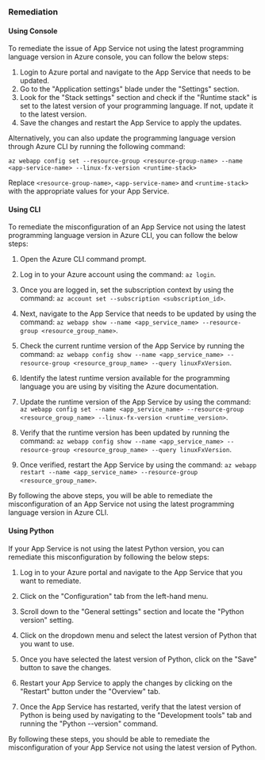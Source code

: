 ### Remediation

#### Using Console

To remediate the issue of App Service not using the latest programming language version in Azure console, you can follow the below steps:

1. Login to Azure portal and navigate to the App Service that needs to be updated.
2. Go to the "Application settings" blade under the "Settings" section.
3. Look for the "Stack settings" section and check if the "Runtime stack" is set to the latest version of your programming language. If not, update it to the latest version.
4. Save the changes and restart the App Service to apply the updates.

Alternatively, you can also update the programming language version through Azure CLI by running the following command:

```
az webapp config set --resource-group <resource-group-name> --name <app-service-name> --linux-fx-version <runtime-stack>
```

Replace `<resource-group-name>`, `<app-service-name>` and `<runtime-stack>` with the appropriate values for your App Service.

#### Using CLI

To remediate the misconfiguration of an App Service not using the latest programming language version in Azure CLI, you can follow the below steps:

1. Open the Azure CLI command prompt.

2. Log in to your Azure account using the command: `az login`.

3. Once you are logged in, set the subscription context by using the command: `az account set --subscription <subscription_id>`.

4. Next, navigate to the App Service that needs to be updated by using the command: `az webapp show --name <app_service_name> --resource-group <resource_group_name>`.

5. Check the current runtime version of the App Service by running the command: `az webapp config show --name <app_service_name> --resource-group <resource_group_name> --query linuxFxVersion`.

6. Identify the latest runtime version available for the programming language you are using by visiting the Azure documentation.

7. Update the runtime version of the App Service by using the command: `az webapp config set --name <app_service_name> --resource-group <resource_group_name> --linux-fx-version <runtime_version>`.

8. Verify that the runtime version has been updated by running the command: `az webapp config show --name <app_service_name> --resource-group <resource_group_name> --query linuxFxVersion`.

9. Once verified, restart the App Service by using the command: `az webapp restart --name <app_service_name> --resource-group <resource_group_name>`.

By following the above steps, you will be able to remediate the misconfiguration of an App Service not using the latest programming language version in Azure CLI.

#### Using Python

If your App Service is not using the latest Python version, you can remediate this misconfiguration by following the below steps:

1. Log in to your Azure portal and navigate to the App Service that you want to remediate.

2. Click on the "Configuration" tab from the left-hand menu.

3. Scroll down to the "General settings" section and locate the "Python version" setting.

4. Click on the dropdown menu and select the latest version of Python that you want to use.

5. Once you have selected the latest version of Python, click on the "Save" button to save the changes.

6. Restart your App Service to apply the changes by clicking on the "Restart" button under the "Overview" tab.

7. Once the App Service has restarted, verify that the latest version of Python is being used by navigating to the "Development tools" tab and running the "Python --version" command.

By following these steps, you should be able to remediate the misconfiguration of your App Service not using the latest version of Python.


